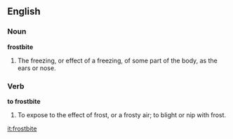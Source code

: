 ==English==

===Noun===

'''frostbite'''

#The freezing, or effect of a freezing, of some part of the body, as the ears or nose.

===Verb===

'''to frostbite'''

#To expose to the effect of frost, or a frosty air; to blight or nip with frost.

[[it:frostbite]]